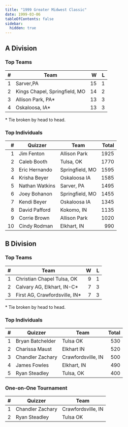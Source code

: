 ```yaml
---
title: "1999 Greater Midwest Classic"
date: 1999-03-06
tableOfContents: false
sidebar:
  hidden: true
---
```


## A Division

### Top Teams

|    # | Team                          |    W |    L |
| ---: | ----------------------------- | ---: | ---: |
|    1 | Sarver,PA                     |   15 |    1 |
|    2 | Kings Chapel, Springfield, MO |   14 |    2 |
|    3 | Allison Park, PA*             |   13 |    3 |
|    4 | Oskaloosa, IA*                |   13 |    3 |

\* Tie broken by head to head.

### Top Individuals

|    # | Quizzer        | Team            | Total |
| ---: | -------------- | --------------- | ----: |
|    1 | Jim Fenton     | Allison Park    |  1925 |
|    2 | Caleb Booth    | Tulsa, OK       |  1770 |
|    3 | Eric Hernando  | Springfield, MO |  1595 |
|    4 | Krisha Beyer   | Oskaloosa IA    |  1585 |
|    5 | Nathan Watkins | Sarver, PA      |  1495 |
|    6 | Joey Bohanon   | Springfield, MO |  1455 |
|    7 | Kendi Beyer    | Oskaloosa IA    |  1345 |
|    8 | David Pafford  | Kokomo, IN      |  1135 |
|    9 | Corrie Brown   | Allison Park    |  1020 |
|   10 | Cindy Rodman   | Elkhart, IN     |   990 |

## B Division

### Top Teams

|    # | Team                          |    W |    L |
| ---: | ----------------------------- | ---: | ---: |
|    1 | Christian Chapel Tulsa, OK    |    9 |    1 |
|    2 | Calvary AG, Elkhart, IN-C*    |    7 |    3 |
|    3 | First AG, Crawfordsville, IN* |    7 |    3 |

\* Tie broken by head to head.

### Top Individuals

|    # | Quizzer          | Team               | Total |
| ---: | ---------------- | ------------------ | ----: |
|    1 | Bryan Batchelder | Tulsa OK           |   530 |
|    2 | Charissa Maust   | Elkhart IN         |   520 |
|    3 | Chandler Zachary | Crawfordsville, IN |   500 |
|    4 | James Fowles     | Elkhart, IN        |   490 |
|    5 | Ryan Steadley    | Tulsa, OK          |   400 |

### One-on-One Tournament

|    # | Quizzer          | Team               |
| ---: | ---------------- | ------------------ |
|    1 | Chandler Zachary | Crawfordsville, IN |
|    2 | Ryan Steadley    | Tulsa OK           |

